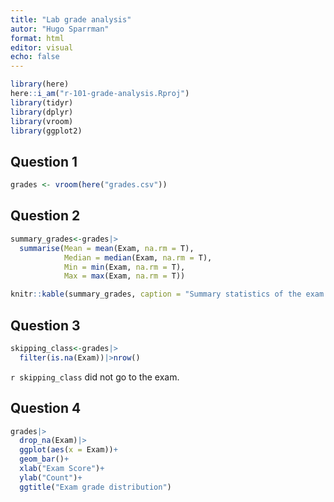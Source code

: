```yaml
---
title: "Lab grade analysis"
autor: "Hugo Sparrman"
format: html
editor: visual
echo: false 
---
```



```r
library(here)
here::i_am("r-101-grade-analysis.Rproj")
library(tidyr)
library(dplyr)
library(vroom)
library(ggplot2)
```

## Question 1

```r
grades <- vroom(here("grades.csv"))
```

## Question 2 

```r
summary_grades<-grades|>
  summarise(Mean = mean(Exam, na.rm = T),
            Median = median(Exam, na.rm = T),
            Min = min(Exam, na.rm = T),
            Max = max(Exam, na.rm = T))

knitr::kable(summary_grades, caption = "Summary statistics of the exam grades")
```

## Question 3 

```r
skipping_class<-grades|>
  filter(is.na(Exam))|>nrow()
```

`r skipping_class` did not go to the exam.

## Question 4 

```r
grades|>
  drop_na(Exam)|>
  ggplot(aes(x = Exam))+
  geom_bar()+
  xlab("Exam Score")+
  ylab("Count")+
  ggtitle("Exam grade distribution")

```

```r

```






